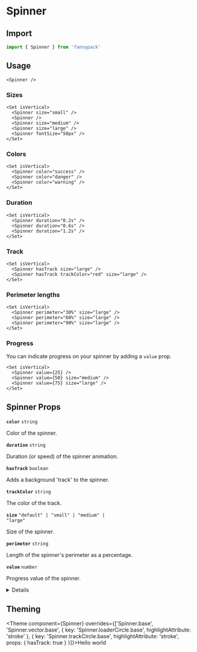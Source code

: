 
# Spinner

## Import

```jsx
import { Spinner } from 'fannypack'
```

## Usage

```jsx-live
<Spinner />
```

### Sizes

```jsx-live
<Set isVertical>
  <Spinner size="small" />
  <Spinner />
  <Spinner size="medium" />
  <Spinner size="large" />
  <Spinner fontSize="50px" />
</Set>
```

### Colors

```jsx-live
<Set isVertical>
  <Spinner color="success" />
  <Spinner color="danger" />
  <Spinner color="warning" />
</Set>
```

### Duration

```jsx-live
<Set isVertical>
  <Spinner duration="0.2s" />
  <Spinner duration="0.6s" />
  <Spinner duration="1.2s" />
</Set>
```

### Track

```jsx-live
<Set isVertical>
  <Spinner hasTrack size="large" />
  <Spinner hasTrack trackColor="red" size="large" />
</Set>
```

### Perimeter lengths

```jsx-live
<Set isVertical>
  <Spinner perimeter="30%" size="large" />
  <Spinner perimeter="60%" size="large" />
  <Spinner perimeter="90%" size="large" />
</Set>
```

### Progress

You can indicate progress on your spinner by adding a `value` prop.

```jsx-live
<Set isVertical>
  <Spinner value={25} />
  <Spinner value={50} size="medium" />
  <Spinner value={75} size="large" />
</Set>
```

## Spinner Props

<!-- Automatically generated -->

**<Code marginRight="major-1">color</Code>** <Code fontSize="150" palette="primary">string</Code> 

Color of the spinner.

<Box marginBottom="major-4" />

**<Code marginRight="major-1">duration</Code>** <Code fontSize="150" palette="primary">string</Code> 

Duration (or speed) of the spinner animation.

<Box marginBottom="major-4" />

**<Code marginRight="major-1">hasTrack</Code>** <Code fontSize="150" palette="primary">boolean</Code> 

Adds a background 'track' to the spinner.

<Box marginBottom="major-4" />

**<Code marginRight="major-1">trackColor</Code>** <Code fontSize="150" palette="primary">string</Code> 

The color of the track.

<Box marginBottom="major-4" />

**<Code marginRight="major-1">size</Code>** <Code fontSize="150" palette="primary">&#34;default&#34; | &#34;small&#34; | &#34;medium&#34; | &#34;large&#34;</Code> 

Size of the spinner.

<Box marginBottom="major-4" />

**<Code marginRight="major-1">perimeter</Code>** <Code fontSize="150" palette="primary">string</Code> 

Length of the spinner's perimeter as a percentage.

<Box marginBottom="major-4" />

**<Code marginRight="major-1">value</Code>** <Code fontSize="150" palette="primary">number</Code> 

Progress value of the spinner.

<Box marginBottom="major-4" />

<details><Box use="summary" marginBottom="major-2">Inherits <code><strong>Box</strong></code> props</Box>

**<Code marginRight="major-1">use</Code>**  

<Code isBlock palette="primary" fontSize="150" padding="minor-1" marginBottom="major-2">
{`string
  | ComponentClass<any, any>
  | FunctionComponent<any>`}
</Code>

<Box marginBottom="major-4" />

**<Code marginRight="major-1">className</Code>** <Code fontSize="150" palette="primary">string</Code> 

<Box marginBottom="major-4" />

**<Code marginRight="major-1">children</Code>**  

<Code isBlock palette="primary" fontSize="150" padding="minor-1" marginBottom="major-2">
{`string
  | number
  | boolean
  | {}
  | ReactElement<any, string
  | ((props: any) => ReactElement<any, string
  | ...
  | (new (props: any) => Component<any, any, any>)>)
  | (new (props: any) => Component<any, any, any>)>
  | ReactNodeArray
  | ReactPortal
  | ((props: BoxProps) => ReactNode)`}
</Code>

<Box marginBottom="major-4" />

**<Code marginRight="major-1">altitude</Code>** <Code fontSize="150" palette="primary">string</Code> 

<Box marginBottom="major-4" />

**<Code marginRight="major-1">showBreakpoint</Code>** <Code fontSize="150" palette="primary">string</Code> 

<Box marginBottom="major-4" />

**<Code marginRight="major-1">hiddenBreakpoint</Code>** <Code fontSize="150" palette="primary">string</Code> 

<Box marginBottom="major-4" />

**<Code marginRight="major-1">overrides</Code>**  

<Code isBlock palette="primary" fontSize="150" padding="minor-1" marginBottom="major-2">
{`{
  altitudes?: AltitudesThemeConfig;
  borders?: BordersThemeConfig;
  borderRadii?: BorderRadiiThemeConfig;
  breakpoints?: BreakpointsThemeConfig;
  fontSizes?: FontSizeThemeConfig;
  fontWeights?: FontWeightsThemeConfig;
  ... 42 more ...;
  Spinner?: SpinnerThemeConfig;
}`}
</Code>

<Box marginBottom="major-4" />

**<Code marginRight="major-1">elementRef</Code>** <Code fontSize="150" palette="primary">((instance: any) =&#62; void) | RefObject&#60;any&#62;</Code> 

<Box marginBottom="major-4" />

**<Code marginRight="major-1">themeKeyOverride</Code>** <Code fontSize="150" palette="primary">string</Code> 

<Box marginBottom="major-4" />

</details>

          

## Theming

<Theme component={Spinner} overrides={['Spinner.base', 'Spinner.vector.base', { key: 'Spinner.loaderCircle.base', highlightAttribute: 'stroke' }, { key: 'Spinner.trackCircle.base', highlightAttribute: 'stroke', props: { hasTrack: true } }]}>Hello world</Theme>
